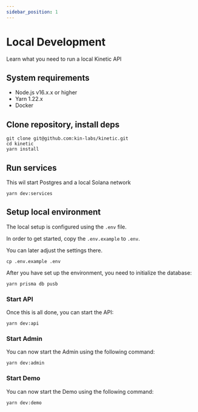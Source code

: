 ```yaml
---
sidebar_position: 1
---
```


# Local Development

Learn what you need to run a local Kinetic API

## System requirements

- Node.js v16.x.x or higher
- Yarn 1.22.x
- Docker

## Clone repository, install deps

```shell
git clone git@github.com:kin-labs/kinetic.git
cd kinetic
yarn install
```

## Run services

This wil start Postgres and a local Solana network

```shell
yarn dev:services
```

## Setup local environment

The local setup is configured using the `.env` file.

In order to get started, copy the `.env.example` to `.env`.

You can later adjust the settings there.

```shell
cp .env.example .env
```

After you have set up the environment, you need to initialize the database:

```shell
yarn prisma db pusb
````

### Start API

Once this is all done, you can start the API:

```shell
yarn dev:api
```

### Start Admin

You can now start the Admin using the following command:

```shell
yarn dev:admin
```

### Start Demo

You can now start the Demo using the following command:

```shell
yarn dev:demo
```
